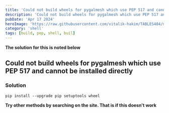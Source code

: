 ---
title: 'Could not build wheels for pygalmesh which use PEP 517 and cannot be installed directly'
description: 'Could not build wheels for pygalmesh which use PEP 517 and cannot be installed directly'
pubDate: 'Apr 17 2024'
heroImage: 'https://raw.githubusercontent.com/vitalik-hakim/TABLES404/main/error_b/SHELL.jpg'
category: 'shell'
tags: [build, pep, shell, buil]
---

**The solution for this is noted below**

## Could not build wheels for pygalmesh which use PEP 517 and cannot be installed directly

### Solution

```shell
pip install --upgrade pip setuptools wheel
```
**Try other methods by searching on the site. That is if this doesn't work**
